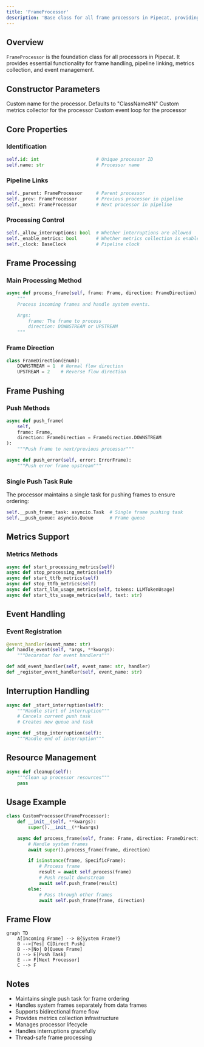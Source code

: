 ```yaml
---
title: 'FrameProcessor'
description: 'Base class for all frame processors in Pipecat, providing core processing functionality'
---
```


## Overview

`FrameProcessor` is the foundation class for all processors in Pipecat. It provides essential functionality for frame handling, pipeline linking, metrics collection, and event management.

## Constructor Parameters

<ParamField path="name" type="str | None" optional>
  Custom name for the processor. Defaults to "ClassName#N"
</ParamField>

<ParamField path="metrics" type="FrameProcessorMetrics | None" optional>
  Custom metrics collector for the processor
</ParamField>

<ParamField path="loop" type="asyncio.AbstractEventLoop | None" optional>
  Custom event loop for the processor
</ParamField>

## Core Properties

### Identification

```python
self.id: int                     # Unique processor ID
self.name: str                   # Processor name
```

### Pipeline Links

```python
self._parent: FrameProcessor     # Parent processor
self._prev: FrameProcessor       # Previous processor in pipeline
self._next: FrameProcessor       # Next processor in pipeline
```

### Processing Control

```python
self._allow_interruptions: bool  # Whether interruptions are allowed
self._enable_metrics: bool       # Whether metrics collection is enabled
self._clock: BaseClock           # Pipeline clock
```

## Frame Processing

### Main Processing Method

```python
async def process_frame(self, frame: Frame, direction: FrameDirection):
    """
    Process incoming frames and handle system events.

    Args:
        frame: The frame to process
        direction: DOWNSTREAM or UPSTREAM
    """
```

### Frame Direction

```python
class FrameDirection(Enum):
    DOWNSTREAM = 1  # Normal flow direction
    UPSTREAM = 2    # Reverse flow direction
```

## Frame Pushing

### Push Methods

```python
async def push_frame(
    self,
    frame: Frame,
    direction: FrameDirection = FrameDirection.DOWNSTREAM
):
    """Push frame to next/previous processor"""

async def push_error(self, error: ErrorFrame):
    """Push error frame upstream"""
```

### Single Push Task Rule

The processor maintains a single task for pushing frames to ensure ordering:

```python
self.__push_frame_task: asyncio.Task  # Single frame pushing task
self.__push_queue: asyncio.Queue      # Frame queue
```

## Metrics Support

### Metrics Methods

```python
async def start_processing_metrics(self)
async def stop_processing_metrics(self)
async def start_ttfb_metrics(self)
async def stop_ttfb_metrics(self)
async def start_llm_usage_metrics(self, tokens: LLMTokenUsage)
async def start_tts_usage_metrics(self, text: str)
```

## Event Handling

### Event Registration

```python
@event_handler(event_name: str)
def handle_event(self, *args, **kwargs):
    """Decorator for event handlers"""

def add_event_handler(self, event_name: str, handler)
def _register_event_handler(self, event_name: str)
```

## Interruption Handling

```python
async def _start_interruption(self):
    """Handle start of interruption"""
    # Cancels current push task
    # Creates new queue and task

async def _stop_interruption(self):
    """Handle end of interruption"""
```

## Resource Management

```python
async def cleanup(self):
    """Clean up processor resources"""
    pass
```

## Usage Example

```python
class CustomProcessor(FrameProcessor):
    def __init__(self, **kwargs):
        super().__init__(**kwargs)

    async def process_frame(self, frame: Frame, direction: FrameDirection):
        # Handle system frames
        await super().process_frame(frame, direction)

        if isinstance(frame, SpecificFrame):
            # Process frame
            result = await self.process(frame)
            # Push result downstream
            await self.push_frame(result)
        else:
            # Pass through other frames
            await self.push_frame(frame, direction)
```

## Frame Flow

```mermaid
graph TD
    A[Incoming Frame] --> B{System Frame?}
    B -->|Yes| C[Direct Push]
    B -->|No| D[Queue Frame]
    D --> E[Push Task]
    E --> F[Next Processor]
    C --> F
```

## Notes

- Maintains single push task for frame ordering
- Handles system frames separately from data frames
- Supports bidirectional frame flow
- Provides metrics collection infrastructure
- Manages processor lifecycle
- Handles interruptions gracefully
- Thread-safe frame processing

